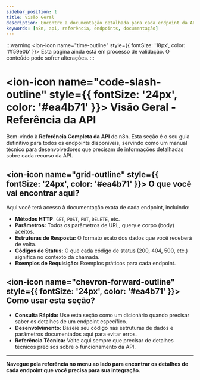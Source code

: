 ---
sidebar_position: 1
title: Visão Geral
description: Encontre a documentação detalhada para cada endpoint da API REST do n8n.
keywords: [n8n, api, referência, endpoints, documentação]
---

:::warning
<ion-icon name="time-outline" style={{ fontSize: '18px', color: '#f59e0b' }}></ion-icon> Esta página ainda está em processo de validação. O conteúdo pode sofrer alterações.
:::

# <ion-icon name="code-slash-outline" style={{ fontSize: '24px', color: '#ea4b71' }}></ion-icon> Visão Geral - Referência da API

Bem-vindo à **Referência Completa da API** do n8n. Esta seção é o seu guia definitivo para todos os endpoints disponíveis, servindo como um manual técnico para desenvolvedores que precisam de informações detalhadas sobre cada recurso da API.

## <ion-icon name="grid-outline" style={{ fontSize: '24px', color: '#ea4b71' }}></ion-icon> O que você vai encontrar aqui?

Aqui você terá acesso à documentação exata de cada endpoint, incluindo:

- **Métodos HTTP:** `GET`, `POST`, `PUT`, `DELETE`, etc.
- **Parâmetros:** Todos os parâmetros de URL, query e corpo (body) aceitos.
- **Estruturas de Resposta:** O formato exato dos dados que você receberá de volta.
- **Códigos de Status:** O que cada código de status (200, 404, 500, etc.) significa no contexto da chamada.
- **Exemplos de Requisição:** Exemplos práticos para cada endpoint.

## <ion-icon name="chevron-forward-outline" style={{ fontSize: '24px', color: '#ea4b71' }}></ion-icon> Como usar esta seção?

- **Consulta Rápida:** Use esta seção como um dicionário quando precisar saber os detalhes de um endpoint específico.
- **Desenvolvimento:** Baseie seu código nas estruturas de dados e parâmetros documentados aqui para evitar erros.
- **Referência Técnica:** Volte aqui sempre que precisar de detalhes técnicos precisos sobre o funcionamento da API.

---

**Navegue pela referência no menu ao lado para encontrar os detalhes de cada endpoint que você precisa para sua integração.**

